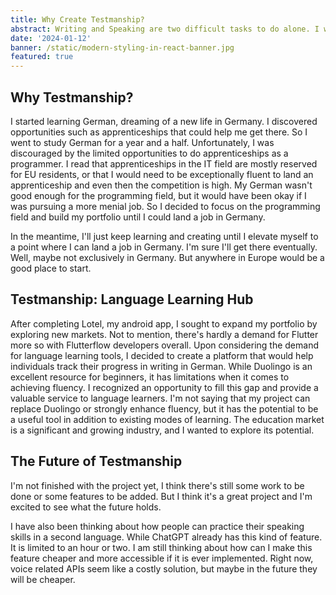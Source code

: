 ```yaml
---
title: Why Create Testmanship?
abstract: Writing and Speaking are two difficult tasks to do alone. I wanted to make a tool that would help people track their progress in writing in German.
date: '2024-01-12'
banner: /static/modern-styling-in-react-banner.jpg
featured: true
---
```


## Why Testmanship?

I started learning German, dreaming of a new life in Germany. I discovered opportunities such as apprenticeships that could help me get there. So I went to study German for a year and a half. Unfortunately, I was discouraged by the limited opportunities to do apprenticeships as a programmer. I read that apprenticeships in the IT field are mostly reserved for EU residents, or that I would need to be exceptionally fluent to land an apprenticeship and even then the competition is high. My German wasn't good enough for the programming field, but it would have been okay if I was pursuing a more menial job. So I decided to focus on the programming field and build my portfolio until I could land a job in Germany.

In the meantime, I'll just keep learning and creating until I elevate myself to a point where I can land a job in Germany. I'm sure I'll get there eventually. Well, maybe not exclusively in Germany. But anywhere in Europe would be a good place to start.

## Testmanship: Language Learning Hub

After completing Lotel, my android app, I sought to expand my portfolio by exploring new markets. Not to mention, there's hardly a demand for Flutter more so with Flutterflow developers overall. Upon considering the demand for language learning tools, I decided to create a platform that would help individuals track their progress in writing in German. While Duolingo is an excellent resource for beginners, it has limitations when it comes to achieving fluency. I recognized an opportunity to fill this gap and provide a valuable service to language learners. I'm not saying that my project can replace Duolingo or strongly enhance fluency, but it has the potential to be a useful tool in addition to existing modes of learning. The education market is a significant and growing industry, and I wanted to explore its potential.

## The Future of Testmanship

I'm not finished with the project yet, I think there's still some work to be done or some features to be added. But I think it's a great project and I'm excited to see what the future holds.

I have also been thinking about how people can practice their speaking skills in a second language. While ChatGPT already has this kind of feature. It is limited to an hour or two. I am still thinking about how can I make this feature cheaper and more accessible if it is ever implemented. Right now, voice related APIs seem like a costly solution, but maybe in the future they will be cheaper.